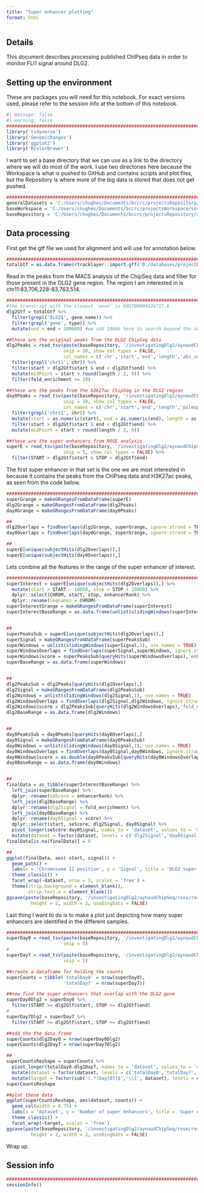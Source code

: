 ```yaml
---
title: "Super enhancer plotting"
format: html
---
```


## Details

This document describes processing published ChIPseq data in order to monitor FLI1 signal around DLG2.

## Setting up the environment

These are packages you will need for this notebook. For exact versions used, please refer to the session info at the bottom of this notebook.

```r
#| message: false
#| warning: false
##########################################################################################
library('tidyverse')
library('GenomicRanges')
library('ggplot2')
library('RColorBrewer')
```

I want to set a base directory that we can use as a link to the directory where we will do most of the work. I use two directories here because the Workspace is what is pushed to GitHub and contains scripts and plot files, but the Repository is where more of the big data is stored that does not get pushed.

```r
##########################################################################################
generalDatasets = 'C:/Users/chughes/Documents/bccrc/projectsRepository/generalDatasets'
baseWorkspace = 'C:/Users/chughes/Documents/bccrc/projectsWorkspace/sorensenLab/relatedToEwsCrisprManuscript'
baseRepository = 'C:/Users/chughes/Documents/bccrc/projectsRepository/sorensenLab/relatedToEwsCrisprManuscript'
```

## Data processing

First get the gtf file we used for alignment and will use for annotation below.

```r
##########################################################################################
totalGtf = as.data.frame(rtracklayer::import.gff('D:/databases/projectEwsDlg2/baseGenomeFiles/genome.gtf'))
```

Read in the peaks from the MACS analysis of the ChipSeq data and filter for those present in the DLG2 gene region. The region I am interested in is chr11:83,706,228-83,763,514.

```r
##########################################################################################
#the transcript with the closest 'exon' is ENST00000426717.6
dlg2Gtf = totalGtf %>%
  filter(grepl('DLG2$', gene_name)) %>%
  filter(grepl('gene', type)) %>%
  mutate(end = end + 100000) #we add 100kb here to search beyond the annotated TSS

##these are the original peaks from the DLG2 ChipSeq data
dlg2Peaks = read_tsv(paste(baseRepository, '/investigatingDlg2/aynaudChipSeq/macsOutput/SRR8832674_peaks.xls', sep = ''), 
                     skip = 30, show_col_types = FALSE,
                     col_names = c('chr','start','end','length','abs_summit','pileup','logPValue','fold_enrichment','logQValue','name')) %>%
  filter(grepl('chr11', chr)) %>%
  filter(start > dlg2Gtf$start & end < dlg2Gtf$end) %>%
  mutate(midPoint = start + round(length / 2, 0)) %>%
  filter(fold_enrichment >= 10)

##these are the peaks from the h3k27ac ChipSeq in the DLG2 region
day0Peaks = read_tsv(paste(baseRepository, '/investigatingDlg2/aynaudChipSeq/macsOutput/SRR8832667_peaks.xls', sep = ''), 
                     skip = 30, show_col_types = FALSE,
                     col_names = c('chr','start','end','length','pileup','logPValue','fold_enrichment','logQValue','name')) %>%
  filter(grepl('chr11', chr)) %>%
  mutate(start = as.numeric(start), end = as.numeric(end), length = as.numeric(length)) %>%
  filter(start > dlg2Gtf$start & end < dlg2Gtf$end) %>%
  mutate(midPoint = start + round(length / 2, 0))

##these are the super enhancers from ROSE analysis
superE = read_tsv(paste(baseRepository, '/investigatingDlg2/aynaudChipSeq/rose/roseDay0/SRR8832667_chr11Peaks_SuperEnhancers.table.txt', sep = ''), 
                     skip = 5, show_col_types = FALSE) %>%
  filter(START > dlg2Gtf$start & STOP < dlg2Gtf$end)
```

The first super enhancer in that set is the one we are most interested in because it contains the peaks from the ChIPseq data and H3K27ac peaks, as seen from the code below. 

```r
##########################################################################################
superGrange = makeGRangesFromDataFrame(superE)
dlg2Grange = makeGRangesFromDataFrame(dlg2Peaks)
day0Grange = makeGRangesFromDataFrame(day0Peaks)

##
dlg2Overlaps = findOverlaps(dlg2Grange, superGrange, ignore.strand = TRUE)
day0Overlaps = findOverlaps(day0Grange, superGrange, ignore.strand = TRUE)

##
superE[unique(subjectHits(dlg2Overlaps)),]
superE[unique(subjectHits(day0Overlaps)),]
```

Lets combine all the features in the range of the super enhancer of interest.

```r
##########################################################################################
superInterest = superE[unique(subjectHits(dlg2Overlaps)),] %>%
  mutate(start = START - 10000, stop = STOP + 10000) %>%
  dplyr::select(CHROM, start, stop, enhancerRank) %>%
  dplyr::rename(seqnames = CHROM)
superInterestGrange = makeGRangesFromDataFrame(superInterest)
superInterestBaseRange = as.data.frame(unlist(slidingWindows(superInterestGrange,1), use.names = TRUE))


##
superPeaksSub = superE[unique(subjectHits(dlg2Overlaps)),]
superSignal = makeGRangesFromDataFrame(superPeaksSub)
superWindows = unlist(slidingWindows(superSignal,1), use.names = TRUE)
superWindowsOverlaps = findOverlaps(superSignal,superWindows, ignore.strand = TRUE)
superWindows$score = superPeaksSub[queryHits(superWindowsOverlaps),'enhancerRank']
superBaseRange = as.data.frame(superWindows)


##
dlg2PeaksSub = dlg2Peaks[queryHits(dlg2Overlaps),]
dlg2Signal = makeGRangesFromDataFrame(dlg2PeaksSub)
dlg2Windows = unlist(slidingWindows(dlg2Signal,1), use.names = TRUE)
dlg2WindowsOverlaps = findOverlaps(dlg2Signal,dlg2Windows, ignore.strand = TRUE)
dlg2Windows$score = dlg2PeaksSub[queryHits(dlg2WindowsOverlaps),'fold_enrichment']
dlg2BaseRange = as.data.frame(dlg2Windows)


##
day0PeaksSub = day0Peaks[queryHits(day0Overlaps),]
day0Signal = makeGRangesFromDataFrame(day0PeaksSub)
day0Windows = unlist(slidingWindows(day0Signal,1), use.names = TRUE)
day0WindowsOverlaps = findOverlaps(day0Signal,day0Windows, ignore.strand = TRUE)
day0Windows$score = as.double(day0PeaksSub[queryHits(day0WindowsOverlaps),'fold_enrichment']$fold_enrichment)
day0BaseRange = as.data.frame(day0Windows)


##
finalData = as_tibble(superInterestBaseRange) %>%
  left_join(superBaseRange) %>%
  dplyr::rename(seScore = enhancerRank) %>%
  left_join(dlg2BaseRange) %>%
  dplyr::rename(dlg2Signal = fold_enrichment) %>%
  left_join(day0BaseRange) %>%
  dplyr::rename(day0Signal = score) %>%
  dplyr::select(start, seScore, dlg2Signal, day0Signal) %>%
  pivot_longer(seScore:day0Signal, names_to = 'dataset', values_to = 'signal') %>%
  mutate(dataset = factor(dataset, levels = c('dlg2Signal','day0Signal','seScore')))
finalData[is.na(finalData)] = 0

##
ggplot(finalData, aes(-start, signal)) +
  geom_path() +
  labs(x = 'Chromosome 11 position', y = 'Signal', title = 'DLG2 super enhancer') +
  theme_classic() +
  facet_wrap(~dataset, nrow = 3, scales = 'free') +
  theme(strip.background = element_blank(),
        strip.text.x = element_blank())
ggsave(paste(baseRepository, '/investigatingDlg2/aynaudChipSeq/rose/roseDay0/lineplot_dlg2AllDatasetPeaks.pdf', sep = ''),
         height = 2, width = 2, useDingbats = FALSE)
```

Last thing I want to do is to make a plot just depicting how many super enhancers are identified in the different samples. 

```r
##########################################################################################
superDay0 = read_tsv(paste(baseRepository, '/investigatingDlg2/aynaudChipSeq/rose/roseDay0/SRR8832667_chr11Peaks_SuperEnhancers.table.txt', sep = ''), 
                     skip = 5)
#
superDay7 = read_tsv(paste(baseRepository, '/investigatingDlg2/aynaudChipSeq/rose/roseDay7/SRR8832668_chr11Peaks_SuperEnhancers.table.txt', sep = ''), 
                     skip = 5)

##create a dataframe for holding the counts 
superCounts = tibble('totalDay0' = nrow(superDay0),
                     'totalDay7' = nrow(superDay7))

##now find the super enhancers that overlap with the DLG2 gene
superDay0Dlg2 = superDay0 %>%
  filter(START >= dlg2Gtf$start, STOP <= dlg2Gtf$end)
#
superDay7Dlg2 = superDay7 %>%
  filter(START >= dlg2Gtf$start, STOP <= dlg2Gtf$end)

##add the the data frame
superCounts$dlg2Day0 = nrow(superDay0Dlg2)
superCounts$dlg2Day7 = nrow(superDay7Dlg2)

##
superCountsReshape = superCounts %>%
  pivot_longer(totalDay0:dlg2Day7, names_to = 'dataset', values_to = 'counts') %>%
  mutate(dataset = factor(dataset, levels = c('totalDay0','totalDay7','dlg2Day0','dlg2Day7'))) %>%
  mutate(target = factor(sub('(.*)Day[07]$','\\1', dataset), levels = c('total','dlg2')))
superCountsReshape

##plot these data
ggplot(superCountsReshape, aes(dataset, counts)) +
  geom_col(width = 0.75) +
  labs(x = 'dataset', y = 'Number of super enhancers', title = 'Super enhancer counts') +
  theme_classic() +
  facet_wrap(~target, scales = 'free')
ggsave(paste(baseRepository, '/investigatingDlg2/aynaudChipSeq/rose/roseDay0/barplot_dlg2DatasetSeCounts.pdf', sep = ''),
         height = 2, width = 2, useDingbats = FALSE)
```

Wrap up.

## Session info

```r
##########################################################################################
sessionInfo()
```


